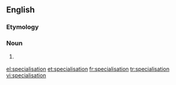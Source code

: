 ==English==

===Etymology===
{{suffix|specialise|ation}}

===Noun===
{{en-noun}}

# {{British}} {{alternative spelling of|[[specialization#Noun|specialization]]}}

[[el:specialisation]]
[[et:specialisation]]
[[fr:specialisation]]
[[tr:specialisation]]
[[vi:specialisation]]